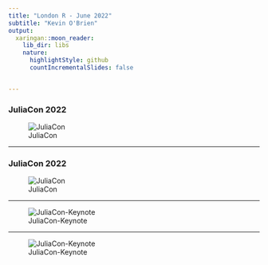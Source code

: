 ```yaml
---
title: "London R - June 2022"
subtitle: "Kevin O'Brien"
output:
  xaringan::moon_reader:
    lib_dir: libs
    nature:
      highlightStyle: github
      countIncrementalSlides: false


---
```


### JuliaCon 2022

![JuliaCon](JuliaCon/JuliaCon2022-Branding.PNG)



---

### JuliaCon 2022

![JuliaCon](JuliaCon/JuliaCon2022.PNG)



---


![JuliaCon-Keynote](JuliaCon/ErinLedell.PNG)



---

![JuliaCon-Keynote](JuliaCon/JuliaConLondon2022.PNG)

